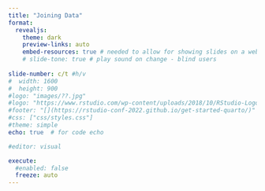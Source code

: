 ```yaml
---
title: "Joining Data"
format: 
  revealjs:
    theme: dark
    preview-links: auto
    embed-resources: true # needed to allow for showing slides on a website (otherwise link is blank)
    # slide-tone: true # play sound on change - blind users
    
slide-number: c/t #h/v
#  width: 1600
#  height: 900
#logo: "images/??.jpg"
#logo: "https://www.rstudio.com/wp-content/uploads/2018/10/RStudio-Logo-Flat.png"
#footer: "[](https://rstudio-conf-2022.github.io/get-started-quarto/)"
#css: ["css/styles.css"]
#theme: simple
echo: true  # for code echo

#editor: visual

execute:
  #enabled: false
  freeze: auto
---
```


